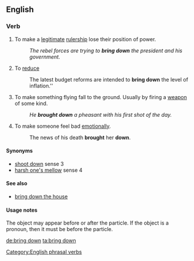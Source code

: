 ==English==

===Verb===
{{en-verb|inf=[[bring]] [[down]]|brings down|bringing down|brought down}}

# To make a [[legitimate]] [[rulership]] lose their position of power.
#: ''The rebel forces are trying to '''bring down''' the president and his government.''
# To [[reduce]]
#: The latest budget reforms are intended to '''bring down''' the level of inflation.''
# To make something flying fall to the ground. Usually by firing a [[weapon]] of some kind.
#: ''He '''brought down''' a pheasant with his first shot of the day.''
# To make someone feel bad [[emotionally]].
#: The news of his death '''brought''' her '''down'''.

====Synonyms====
* [[shoot down]] sense 3
* [[harsh one's mellow]] sense 4

====See also====
* [[bring down the house]]

====Usage notes====
The object may appear before or after the particle. If the object is a pronoun, then it must be before the particle.

[[Category:English phrasal verbs]]

[[de:bring down]]
[[ta:bring down]]